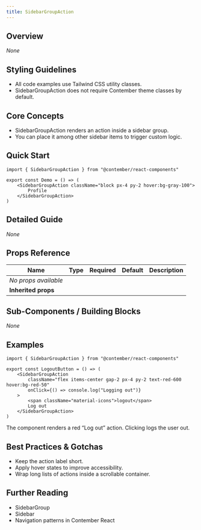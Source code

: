 ```yaml
---
title: SidebarGroupAction
---
```


<!-- Edited by human: false -->
<!-- Examples count: 0 -->
<!-- Source examples: 0 -->
<!-- Playground examples: 0 -->
<!-- External examples: 0 -->
<!-- Import examples: 0 -->

## Overview
_None_

## Styling Guidelines
* All code examples use Tailwind CSS utility classes.  
* SidebarGroupAction does not require Contember theme classes by default.

## Core Concepts
* SidebarGroupAction renders an action inside a sidebar group.  
* You can place it among other sidebar items to trigger custom logic.

## Quick Start
```tsx
import { SidebarGroupAction } from "@contember/react-components"

export const Demo = () => (
	<SidebarGroupAction className="block px-4 py-2 hover:bg-gray-100">
		Profile
	</SidebarGroupAction>
)
```

## Detailed Guide
_None_

## Props Reference
| Name | Type | Required | Default | Description |
|------|------|----------|---------|-------------|
| *No props available* | | | | |
| **Inherited props** | | | | |

## Sub-Components / Building Blocks
_None_

## Examples
```tsx
import { SidebarGroupAction } from "@contember/react-components"

export const LogoutButton = () => (
	<SidebarGroupAction
		className="flex items-center gap-2 px-4 py-2 text-red-600 hover:bg-red-50"
		onClick={() => console.log("Logging out")}
	>
		<span className="material-icons">logout</span>
		Log out
	</SidebarGroupAction>
)
```
The component renders a red “Log out” action. Clicking logs the user out.

## Best Practices & Gotchas
* Keep the action label short.  
* Apply hover states to improve accessibility.  
* Wrap long lists of actions inside a scrollable container.

## Further Reading
* SidebarGroup  
* Sidebar  
* Navigation patterns in Contember React

<!-- End of Generated Documentation -->
